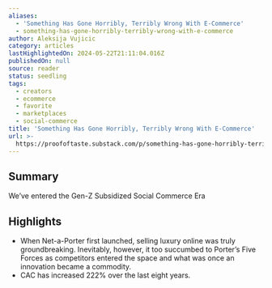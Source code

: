 ```yaml
---
aliases:
  - 'Something Has Gone Horribly, Terribly Wrong With E-Commerce'
  - something-has-gone-horribly-terribly-wrong-with-e-commerce
author: Aleksija Vujicic
category: articles
lastHighlightedOn: 2024-05-22T21:11:04.016Z
publishedOn: null
source: reader
status: seedling
tags:
  - creators
  - ecommerce
  - favorite
  - marketplaces
  - social-commerce
title: 'Something Has Gone Horribly, Terribly Wrong With E-Commerce'
url: >-
  https://proofoftaste.substack.com/p/something-has-gone-horribly-terribly?utm_source=post-email-title&publication_id=1985933&post_id=144040035&utm_campaign=email-post-title&isFreemail=true&r=og9hp&triedRedirect=true&utm_medium=email
---
```

## Summary

We’ve entered the Gen-Z Subsidized Social Commerce Era

## Highlights

- When Net-a-Porter first launched, selling luxury online was truly groundbreaking. Inevitably, however, it too succumbed to Porter’s Five Forces as competitors entered the space and what was once an innovation became a commodity.
- CAC has increased 222% over the last eight years.
